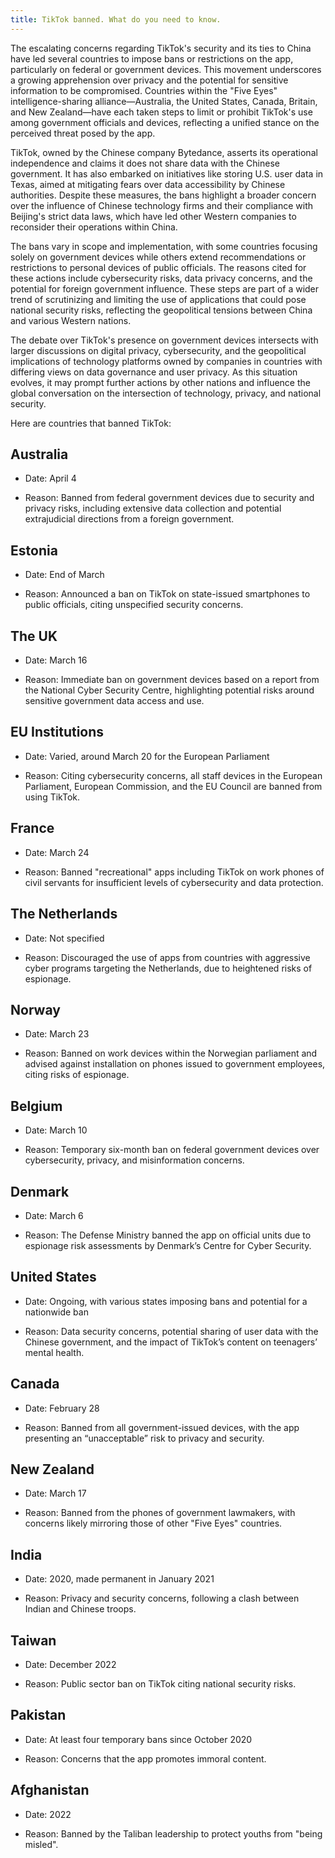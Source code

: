 ```yaml
---
title: TikTok banned. What do you need to know.
---
```


The escalating concerns regarding TikTok's security and its ties to China have led several countries to impose bans or restrictions on the app, particularly on federal or government devices. This movement underscores a growing apprehension over privacy and the potential for sensitive information to be compromised. Countries within the "Five Eyes" intelligence-sharing alliance—Australia, the United States, Canada, Britain, and New Zealand—have each taken steps to limit or prohibit TikTok's use among government officials and devices, reflecting a unified stance on the perceived threat posed by the app.

TikTok, owned by the Chinese company Bytedance, asserts its operational independence and claims it does not share data with the Chinese government. It has also embarked on initiatives like storing U.S. user data in Texas, aimed at mitigating fears over data accessibility by Chinese authorities. Despite these measures, the bans highlight a broader concern over the influence of Chinese technology firms and their compliance with Beijing's strict data laws, which have led other Western companies to reconsider their operations within China.

The bans vary in scope and implementation, with some countries focusing solely on government devices while others extend recommendations or restrictions to personal devices of public officials. The reasons cited for these actions include cybersecurity risks, data privacy concerns, and the potential for foreign government influence. These steps are part of a wider trend of scrutinizing and limiting the use of applications that could pose national security risks, reflecting the geopolitical tensions between China and various Western nations.

The debate over TikTok's presence on government devices intersects with larger discussions on digital privacy, cybersecurity, and the geopolitical implications of technology platforms owned by companies in countries with differing views on data governance and user privacy. As this situation evolves, it may prompt further actions by other nations and influence the global conversation on the intersection of technology, privacy, and national security.

Here are countries that banned TikTok:

<h2>Australia</h2>

- Date: April 4

- Reason: Banned from federal government devices due to security and privacy risks, including extensive data collection and potential extrajudicial directions from a foreign government.

<h2>Estonia</h2>

- Date: End of March

- Reason: Announced a ban on TikTok on state-issued smartphones to public officials, citing unspecified security concerns.

<h2>The UK</h2>

- Date: March 16

- Reason: Immediate ban on government devices based on a report from the National Cyber Security Centre, highlighting potential risks around sensitive government data access and use.

<h2>EU Institutions</h2>

- Date: Varied, around March 20 for the European Parliament

- Reason: Citing cybersecurity concerns, all staff devices in the European Parliament, European Commission, and the EU Council are banned from using TikTok.

<h2>France</h2>

- Date: March 24

- Reason: Banned "recreational" apps including TikTok on work phones of civil servants for insufficient levels of cybersecurity and data protection.

<h2>The Netherlands</h2>

- Date: Not specified

- Reason: Discouraged the use of apps from countries with aggressive cyber programs targeting the Netherlands, due to heightened risks of espionage.

<h2>Norway</h2>

- Date: March 23

- Reason: Banned on work devices within the Norwegian parliament and advised against installation on phones issued to government employees, citing risks of espionage.

<h2>Belgium</h2>

- Date: March 10

- Reason: Temporary six-month ban on federal government devices over cybersecurity, privacy, and misinformation concerns.

<h2>Denmark</h2>

- Date: March 6

- Reason: The Defense Ministry banned the app on official units due to espionage risk assessments by Denmark’s Centre for Cyber Security.

<h2>United States</h2>

- Date: Ongoing, with various states imposing bans and potential for a nationwide ban

- Reason: Data security concerns, potential sharing of user data with the Chinese government, and the impact of TikTok’s content on teenagers’ mental health.

<h2>Canada</h2>

- Date: February 28

- Reason: Banned from all government-issued devices, with the app presenting an “unacceptable” risk to privacy and security.

<h2>New Zealand</h2>

- Date: March 17

- Reason: Banned from the phones of government lawmakers, with concerns likely mirroring those of other "Five Eyes" countries.

<h2>India</h2>

- Date: 2020, made permanent in January 2021

- Reason: Privacy and security concerns, following a clash between Indian and Chinese troops.

<h2>Taiwan</h2>

- Date: December 2022

- Reason: Public sector ban on TikTok citing national security risks.

<h2>Pakistan</h2>

- Date: At least four temporary bans since October 2020

- Reason: Concerns that the app promotes immoral content.

<h2>Afghanistan</h2>

- Date: 2022

- Reason: Banned by the Taliban leadership to protect youths from "being misled".
